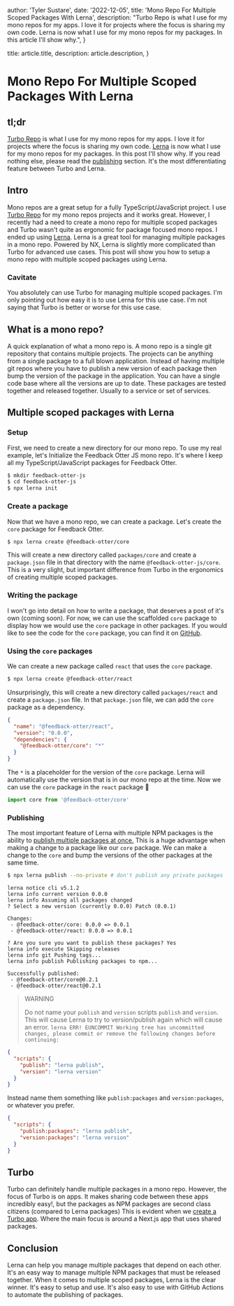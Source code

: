 
  author: 'Tyler Sustare',
  date: '2022-12-05',
  title: 'Mono Repo For Multiple Scoped Packages With Lerna',
  description:
    "Turbo Repo is what I use for my mono repos for my apps. I love it for projects where the focus is sharing my own code. Lerna is now what I use for my mono repos for my packages.  In this article I'll show why.",
}

  title: article.title,
  description: article.description,
}


# Mono Repo For Multiple Scoped Packages With Lerna

## tl;dr

[Turbo Repo](https://turbo.build/repo) is what I use for my mono repos for my apps. I love it for projects where the
focus is sharing my own code. [Lerna](https://lerna.js.org/) is now what I use for my mono repos for my packages.
In this post I'll show why. If you read nothing else, please read the [publishing](#publishing) section. It's the most differentiating
feature between Turbo and Lerna.

## Intro

Mono repos are a great setup for a fully TypeScript/JavaScript project. I use
[Turbo Repo](https://turbo.build/repo) for my mono repos projects and it works great.
However, I recently had a need to create a mono repo for multiple scoped packages and Turbo
wasn't quite as ergonomic for package focused mono repos. I ended up using [Lerna](https://lerna.js.org/).
Lerna is a great tool for managing multiple packages in a mono repo. Powered by NX, Lerna is
slightly more complicated than Turbo for advanced use cases.
This post will show you how to setup a mono repo with multiple scoped packages using Lerna.

### Cavitate

You absolutely can use Turbo for managing multiple scoped packages. I'm only pointing out how
easy it is to use Lerna for this use case. I'm not saying that Turbo is better or worse for
this use case.

## What is a mono repo?

A quick explanation of what a mono repo is. A mono repo is a single git repository that contains
multiple projects. The projects can be anything from a single package to a full blown application.
Instead of having multiple git repos where you have to publish a new version of each package then
bump the version of the package in the application. You can have a single code base where all the
versions are up to date. These packages are tested together and released together. Usually to a
service or set of services.

## Multiple scoped packages with Lerna

### Setup

First, we need to create a new directory for our mono repo. To use my real example, let's Initialize
the Feedback Otter JS mono repo. It's where I keep all my TypeScript/JavaScript packages for Feedback Otter.

```bash
$ mkdir feedback-otter-js
$ cd feedback-otter-js
$ npx lerna init
```

### Create a package

Now that we have a mono repo, we can create a package. Let's create the `core` package for Feedback Otter.

```bash
$ npx lerna create @feedback-otter/core
```

This will create a new directory called `packages/core` and create a `package.json` file in that directory
with the name `@feedback-otter-js/core`. This is a very slight, but important difference from Turbo in the
ergonomics of creating multiple scoped packages.

### Writing the package

I won't go into detail on how to write a package, that deserves a post of it's own (coming soon). For now,
we can use the scaffolded `core` package to display how we would use the `core` package in other packages. If
you would like to see the code for the `core` package, you can find it on [GitHub](https://FeedbackOtter/feedback-otter-js).

### Using the `core` packages

We can create a new package called `react` that uses the `core` package.

```bash
$ npx lerna create @feedback-otter/react
```

Unsurprisingly, this will create a new directory called `packages/react` and create a `package.json` file.
In that `package.json` file, we can add the `core` package as a dependency.

```json
{
  "name": "@feedback-otter/react",
  "version": "0.0.0",
  "dependencies": {
    "@feedback-otter/core": "*"
  }
}
```

The `*` is a placeholder for the version of the `core` package. Lerna will automatically use the version
that is in our mono repo at the time. Now we can use the `core` package in the `react` package 🎉

```jsx
import core from '@feedback-otter/core'
```

### Publishing

The most important feature of Lerna with multiple NPM packages is the ability to [publish multiple packages at once.](https://lerna.js.org/docs/features/version-and-publish)
This is a huge advantage when making a change to a package like our `core` package.
We can make a change to the `core` and bump the versions of the other packages at the same time.

```bash
$ npx lerna publish --no-private # don't publish any private packages
```

```
lerna notice cli v5.1.2
lerna info current version 0.0.0
lerna info Assuming all packages changed
? Select a new version (currently 0.0.0) Patch (0.0.1)

Changes:
 - @feedback-otter/core: 0.0.0 => 0.0.1
 - @feedback-otter/react: 0.0.0 => 0.0.1

? Are you sure you want to publish these packages? Yes
lerna info execute Skipping releases
lerna info git Pushing tags...
lerna info publish Publishing packages to npm...

Successfully published:
 - @feedback-otter/core@0.2.1
 - @feedback-otter/react@0.2.1
```

> WARNING
>
> Do not name your `publish` and `version` scripts `publish` and `version`.
> This will cause Lerna to try to version/publish again which will cause an error.
> `lerna ERR! EUNCOMMIT Working tree has uncommitted changes, please commit or remove the following changes before continuing:`

```json
{
  "scripts": {
    "publish": "lerna publish",
    "version": "lerna version"
  }
}
```

Instead name them something like `publish:packages` and `version:packages`, or whatever you prefer.

```json
{
  "scripts": {
    "publish:packages": "lerna publish",
    "version:packages": "lerna version"
  }
}
```

## Turbo

Turbo can definitely handle multiple packages in a mono repo. However, the focus of Turbo is on
apps. It makes sharing code between these apps incredibly easy!, but the packages as NPM packages are second
class citizens (compared to Lerna packages) This is evident when we [create a Turbo app](https://turbo.build/repo/docs/getting-started/create-new).
Where the main focus is around a Next.js app that uses shared packages.

## Conclusion

Lerna can help you manage multiple packages that depend on each other. It's an easy way to manage multiple
NPM packages that must be released together. When it comes to multiple scoped packages, Lerna is the clear
winner. It's easy to setup and use. It's also easy to use with GitHub Actions to automate the publishing of
packages.
